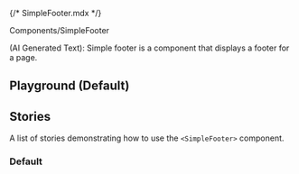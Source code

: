 {/* SimpleFooter.mdx */}



<Meta of={SimpleFooterStories} />

<Title>Simple Footer</Title>

<Subtitle>Components/SimpleFooter</Subtitle>

(AI Generated Text): Simple footer is a component that displays a footer for a page.

## Playground (Default)

<Canvas of={SimpleFooterStories.Default} withToolbar />
<Controls of={SimpleFooterStories.Default} />

## Stories

A list of stories demonstrating how to use the `<SimpleFooter>` component.

### Default

<Canvas of={SimpleFooterStories.Default} />